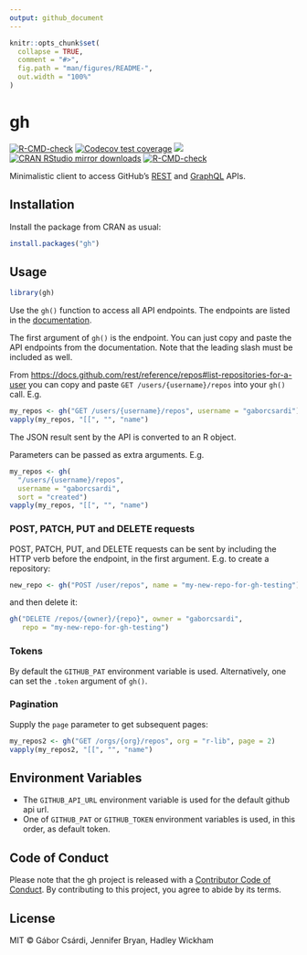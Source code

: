 ```yaml
---
output: github_document
---
```


<!-- README.md is generated from README.Rmd. Please edit that file -->

```r
knitr::opts_chunk$set(
  collapse = TRUE,
  comment = "#>",
  fig.path = "man/figures/README-",
  out.width = "100%"
)
```

# gh

<!-- badges: start -->
[![R-CMD-check](https://github.com/r-lib/gh/workflows/R-CMD-check/badge.svg)](https://github.com/r-lib/gh/actions)
[![Codecov test coverage](https://codecov.io/gh/r-lib/gh/branch/main/graph/badge.svg)](https://app.codecov.io/gh/r-lib/gh?branch=main)
[![](https://www.r-pkg.org/badges/version/gh)](https://www.r-pkg.org/pkg/gh)
[![CRAN RStudio mirror downloads](https://cranlogs.r-pkg.org/badges/gh)](https://www.r-pkg.org/pkg/gh)
[![R-CMD-check](https://github.com/r-lib/gh/actions/workflows/R-CMD-check.yaml/badge.svg)](https://github.com/r-lib/gh/actions/workflows/R-CMD-check.yaml)
<!-- badges: end -->

Minimalistic client to access GitHub's
[REST](https://docs.github.com/rest) and [GraphQL](https://docs.github.com/graphql) APIs.

## Installation

Install the package from CRAN as usual:

```r
install.packages("gh")
```

## Usage

```r
library(gh)
```

Use the `gh()` function to access all API endpoints. The endpoints are
listed in the [documentation](https://docs.github.com/rest).

The first argument of `gh()` is the endpoint. You can just copy and paste the 
API endpoints from the documentation. Note that the leading slash
must be included as well. 

From <https://docs.github.com/rest/reference/repos#list-repositories-for-a-user> you can copy and paste `GET /users/{username}/repos` into your `gh()`
call. E.g.

```r
my_repos <- gh("GET /users/{username}/repos", username = "gaborcsardi")
vapply(my_repos, "[[", "", "name")
```

The JSON result sent by the API is converted to an R object.

Parameters can be passed as extra arguments. E.g.

```r
my_repos <- gh(
  "/users/{username}/repos",
  username = "gaborcsardi",
  sort = "created")
vapply(my_repos, "[[", "", "name")
```

### POST, PATCH, PUT and DELETE requests

POST, PATCH, PUT, and DELETE requests can be sent by including the
HTTP verb before the endpoint, in the first argument. E.g. to
create a repository:

```r
new_repo <- gh("POST /user/repos", name = "my-new-repo-for-gh-testing")
```

and then delete it:

```r
gh("DELETE /repos/{owner}/{repo}", owner = "gaborcsardi",
   repo = "my-new-repo-for-gh-testing")
```

### Tokens

By default the `GITHUB_PAT` environment variable is used. Alternatively, 
one can set the `.token` argument of `gh()`.

### Pagination

Supply the `page` parameter to get subsequent pages:

```r
my_repos2 <- gh("GET /orgs/{org}/repos", org = "r-lib", page = 2)
vapply(my_repos2, "[[", "", "name")
```

## Environment Variables

* The `GITHUB_API_URL` environment variable is used for the default github
  api url.
* One of `GITHUB_PAT` or `GITHUB_TOKEN` environment variables is used, in
  this order, as default token.

## Code of Conduct

Please note that the gh project is released with a
[Contributor Code of Conduct](https://gh.r-lib.org/CODE_OF_CONDUCT.html).
By contributing to this project, you agree to abide by its terms.

## License

MIT © Gábor Csárdi, Jennifer Bryan, Hadley Wickham

